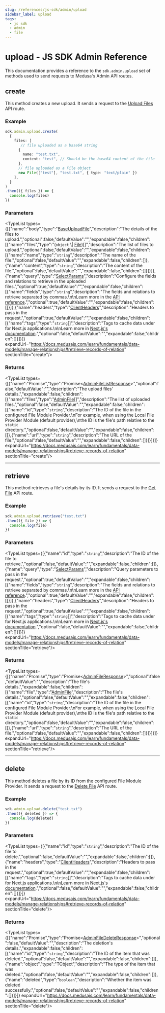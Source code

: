 ```yaml
---
slug: /references/js-sdk/admin/upload
sidebar_label: upload
tags:
  - js sdk
  - admin
  - file
---
```



# upload - JS SDK Admin Reference

This documentation provides a reference to the `sdk.admin.upload` set of methods used to send requests to Medusa's Admin API routes.

## create

This method creates a new upload. It sends a request to the
[Upload Files](https://docs.medusajs.com/api/admin#uploads\_postuploads)
API route.

### Example

```ts
sdk.admin.upload.create(
  {
    files: [
       // file uploaded as a base64 string
      {
        name: "test.txt",
        content: "test", // Should be the base64 content of the file
      },
      // file uploaded as a File object
      new File(["test"], "test.txt", { type: "text/plain" })
    ],
  }
)
.then(({ files }) => {
  console.log(files)
})
```

### Parameters

<TypeList types={[{"name":"body","type":"[BaseUploadFile](../../../../../types/types/types.BaseUploadFile/page.mdx)","description":"The details of the files to upload.","optional":false,"defaultValue":"","expandable":false,"children":[{"name":"files","type":"(`object` \\| [File](../../../../../core_flows/core_flows.File/page.mdx))[]","description":"The list of files to upload.","optional":false,"defaultValue":"","expandable":false,"children":[{"name":"name","type":"`string`","description":"The name of the file.","optional":false,"defaultValue":"","expandable":false,"children":[]},{"name":"content","type":"`string`","description":"The content of the file.","optional":false,"defaultValue":"","expandable":false,"children":[]}]}]},{"name":"query","type":"[SelectParams](../../../../../types/HttpTypes/interfaces/types.HttpTypes.SelectParams/page.mdx)","description":"Configure the fields and relations to retrieve in the uploaded files.","optional":true,"defaultValue":"","expandable":false,"children":[{"name":"fields","type":"`string`","description":"The fields and relations to retrieve separated by commas.\n\nLearn more in the [API reference](https://docs.medusajs.com/api/store#select-fields-and-relations).","optional":true,"defaultValue":"","expandable":false,"children":[]}]},{"name":"headers","type":"[ClientHeaders](../../../types/js_sdk.admin.ClientHeaders/page.mdx)","description":"Headers to pass in the request.","optional":true,"defaultValue":"","expandable":false,"children":[{"name":"tags","type":"`string`[]","description":"Tags to cache data under for Next.js applications.\n\nLearn more in [Next.js's documentation](https://nextjs.org/docs/app/building-your-application/caching#fetch-optionsnexttags-and-revalidatetag).","optional":false,"defaultValue":"","expandable":false,"children":[]}]}]} expandUrl="https://docs.medusajs.com/learn/fundamentals/data-models/manage-relationships#retrieve-records-of-relation" sectionTitle="create"/>

### Returns

<TypeList types={[{"name":"Promise","type":"Promise&#60;[AdminFileListResponse](../../../../../types/HttpTypes/interfaces/types.HttpTypes.AdminFileListResponse/page.mdx)&#62;","optional":false,"defaultValue":"","description":"The upload files' details.","expandable":false,"children":[{"name":"files","type":"[AdminFile](../../../../../types/HttpTypes/interfaces/types.HttpTypes.AdminFile/page.mdx)[]","description":"The list of uploaded files.","optional":false,"defaultValue":"","expandable":false,"children":[{"name":"id","type":"`string`","description":"The ID of the file in the configured File Module Provider.\nFor example, when using the Local File Provider Module (default provider),\nthe ID is the file's path relative to the `static` directory.","optional":false,"defaultValue":"","expandable":false,"children":[]},{"name":"url","type":"`string`","description":"The URL of the file.","optional":false,"defaultValue":"","expandable":false,"children":[]}]}]}]} expandUrl="https://docs.medusajs.com/learn/fundamentals/data-models/manage-relationships#retrieve-records-of-relation" sectionTitle="create"/>

___

## retrieve

This method retrieves a file's details by its ID. It sends a request to the
[Get File](https://docs.medusajs.com/api/admin#uploads\_getuploadsid)
API route.

### Example

```ts
sdk.admin.upload.retrieve("test.txt")
.then(({ file }) => {
  console.log(file)
})
```

### Parameters

<TypeList types={[{"name":"id","type":"`string`","description":"The ID of the file to retrieve.","optional":false,"defaultValue":"","expandable":false,"children":[]},{"name":"query","type":"[SelectParams](../../../../../types/HttpTypes/interfaces/types.HttpTypes.SelectParams/page.mdx)","description":"Query parameters to pass in the request.","optional":true,"defaultValue":"","expandable":false,"children":[{"name":"fields","type":"`string`","description":"The fields and relations to retrieve separated by commas.\n\nLearn more in the [API reference](https://docs.medusajs.com/api/store#select-fields-and-relations).","optional":true,"defaultValue":"","expandable":false,"children":[]}]},{"name":"headers","type":"[ClientHeaders](../../../types/js_sdk.admin.ClientHeaders/page.mdx)","description":"Headers to pass in the request.","optional":true,"defaultValue":"","expandable":false,"children":[{"name":"tags","type":"`string`[]","description":"Tags to cache data under for Next.js applications.\n\nLearn more in [Next.js's documentation](https://nextjs.org/docs/app/building-your-application/caching#fetch-optionsnexttags-and-revalidatetag).","optional":false,"defaultValue":"","expandable":false,"children":[]}]}]} expandUrl="https://docs.medusajs.com/learn/fundamentals/data-models/manage-relationships#retrieve-records-of-relation" sectionTitle="retrieve"/>

### Returns

<TypeList types={[{"name":"Promise","type":"Promise&#60;[AdminFileResponse](../../../../../types/HttpTypes/interfaces/types.HttpTypes.AdminFileResponse/page.mdx)&#62;","optional":false,"defaultValue":"","description":"The file's details.","expandable":false,"children":[{"name":"file","type":"[AdminFile](../../../../../types/HttpTypes/interfaces/types.HttpTypes.AdminFile/page.mdx)","description":"The file's details.","optional":false,"defaultValue":"","expandable":false,"children":[{"name":"id","type":"`string`","description":"The ID of the file in the configured File Module Provider.\nFor example, when using the Local File Provider Module (default provider),\nthe ID is the file's path relative to the `static` directory.","optional":false,"defaultValue":"","expandable":false,"children":[]},{"name":"url","type":"`string`","description":"The URL of the file.","optional":false,"defaultValue":"","expandable":false,"children":[]}]}]}]} expandUrl="https://docs.medusajs.com/learn/fundamentals/data-models/manage-relationships#retrieve-records-of-relation" sectionTitle="retrieve"/>

___

## delete

This method deletes a file by its ID from the configured File Module Provider. It sends a request to the
[Delete File](https://docs.medusajs.com/api/admin#uploads\_deleteuploadsid)
API route.

### Example

```ts
sdk.admin.upload.delete("test.txt")
.then(({ deleted }) => {
  console.log(deleted)
})
```

### Parameters

<TypeList types={[{"name":"id","type":"`string`","description":"The ID of the file to delete.","optional":false,"defaultValue":"","expandable":false,"children":[]},{"name":"headers","type":"[ClientHeaders](../../../types/js_sdk.admin.ClientHeaders/page.mdx)","description":"Headers to pass in the request.","optional":true,"defaultValue":"","expandable":false,"children":[{"name":"tags","type":"`string`[]","description":"Tags to cache data under for Next.js applications.\n\nLearn more in [Next.js's documentation](https://nextjs.org/docs/app/building-your-application/caching#fetch-optionsnexttags-and-revalidatetag).","optional":false,"defaultValue":"","expandable":false,"children":[]}]}]} expandUrl="https://docs.medusajs.com/learn/fundamentals/data-models/manage-relationships#retrieve-records-of-relation" sectionTitle="delete"/>

### Returns

<TypeList types={[{"name":"Promise","type":"Promise&#60;[AdminFileDeleteResponse](../../../../../types/HttpTypes/types/types.HttpTypes.AdminFileDeleteResponse/page.mdx)&#62;","optional":false,"defaultValue":"","description":"The deletion's details.","expandable":false,"children":[{"name":"id","type":"`string`","description":"The ID of the item that was deleted.","optional":false,"defaultValue":"","expandable":false,"children":[]},{"name":"object","type":"TObject","description":"The type of the item that was deleted.","optional":false,"defaultValue":"","expandable":false,"children":[]},{"name":"deleted","type":"`boolean`","description":"Whether the item was deleted successfully.","optional":false,"defaultValue":"","expandable":false,"children":[]}]}]} expandUrl="https://docs.medusajs.com/learn/fundamentals/data-models/manage-relationships#retrieve-records-of-relation" sectionTitle="delete"/>
